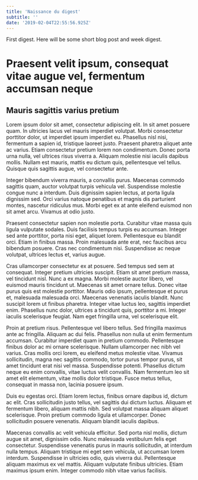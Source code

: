```yaml
---
title: 'Naissance du digest'
subtitle: ''
date: '2019-02-04T22:55:56.925Z'
---
```


First digest. Here will be some short blog post and week digest.

# Praesent velit ipsum, consequat vitae augue vel, fermentum accumsan neque

## Mauris sagittis varius pretium

Lorem ipsum dolor sit amet, consectetur adipiscing elit. In sit amet posuere quam. In ultricies lacus vel mauris imperdiet volutpat. Morbi consectetur porttitor dolor, ut imperdiet ipsum imperdiet eu. Phasellus nisl nisi, fermentum a sapien id, tristique laoreet justo. Praesent pharetra aliquet ante ac varius. Etiam consectetur pretium lorem non condimentum. Donec porta urna nulla, vel ultrices risus viverra a. Aliquam molestie nisi iaculis dapibus mollis. Nullam est mauris, mattis eu dictum quis, pellentesque vel tellus. Quisque quis sagittis augue, vel consectetur ante.

Integer bibendum viverra mauris, a convallis purus. Maecenas commodo sagittis quam, auctor volutpat turpis vehicula vel. Suspendisse molestie congue nunc a interdum. Duis dignissim sapien lectus, at porta ligula dignissim sed. Orci varius natoque penatibus et magnis dis parturient montes, nascetur ridiculus mus. Morbi eget ex at ante eleifend euismod non sit amet arcu. Vivamus at odio justo.

Praesent consectetur sapien non molestie porta. Curabitur vitae massa quis ligula vulputate sodales. Duis facilisis tempus turpis eu accumsan. Integer sed ante porttitor, porta nisi eget, aliquet lorem. Pellentesque eu blandit orci. Etiam in finibus massa. Proin malesuada ante erat, nec faucibus arcu bibendum posuere. Cras nec condimentum nisi. Suspendisse ac neque volutpat, ultrices lectus et, varius augue.

Cras ullamcorper consectetur ex at posuere. Sed tempus sed sem at consequat. Integer pretium ultricies suscipit. Etiam sit amet pretium massa, vel tincidunt nisl. Nunc a ex magna. Morbi molestie auctor libero, vel euismod mauris tincidunt ut. Maecenas sit amet ornare tellus. Donec vitae purus quis est molestie porttitor. Mauris odio ipsum, pellentesque et purus et, malesuada malesuada orci. Maecenas venenatis iaculis blandit. Nunc suscipit lorem ut finibus pharetra. Integer vitae luctus leo, sagittis imperdiet enim. Phasellus nunc dolor, ultrices a tincidunt quis, porttitor a mi. Integer iaculis scelerisque feugiat. Nam eget fringilla urna, vel scelerisque elit.

Proin at pretium risus. Pellentesque vel libero tellus. Sed fringilla maximus ante ac fringilla. Aliquam ac dui felis. Phasellus non nulla ut enim fermentum accumsan. Curabitur imperdiet quam in pretium commodo. Pellentesque finibus dolor ac mi ornare scelerisque. Nullam ullamcorper nec nibh vel varius. Cras mollis orci lorem, eu eleifend metus molestie vitae. Vivamus sollicitudin, magna nec sagittis commodo, tortor purus tempor purus, sit amet tincidunt erat nisi vel massa. Suspendisse potenti. Phasellus dictum neque eu enim convallis, vitae luctus velit convallis. Nam fermentum leo sit amet elit elementum, vitae mollis dolor tristique. Fusce metus tellus, consequat in massa non, lacinia posuere ipsum.

Duis eu egestas orci. Etiam lorem lectus, finibus ornare dapibus id, dictum ac elit. Cras sollicitudin justo tellus, vel sagittis dui dictum luctus. Aliquam et fermentum libero, aliquam mattis nibh. Sed volutpat massa aliquam aliquet scelerisque. Proin pretium commodo ligula et ullamcorper. Donec sollicitudin posuere venenatis. Aliquam blandit iaculis dapibus.

Maecenas convallis ac velit vehicula efficitur. Sed porta nisl mollis, dictum augue sit amet, dignissim odio. Nunc malesuada vestibulum felis eget consectetur. Suspendisse venenatis purus in mauris sollicitudin, at interdum nulla tempus. Aliquam tristique mi eget sem vehicula, ut accumsan lorem interdum. Suspendisse in ultricies odio, quis viverra dui. Pellentesque aliquam maximus ex vel mattis. Aliquam vulputate finibus ultricies. Etiam maximus ipsum enim. Integer commodo nibh vitae varius facilisis.

